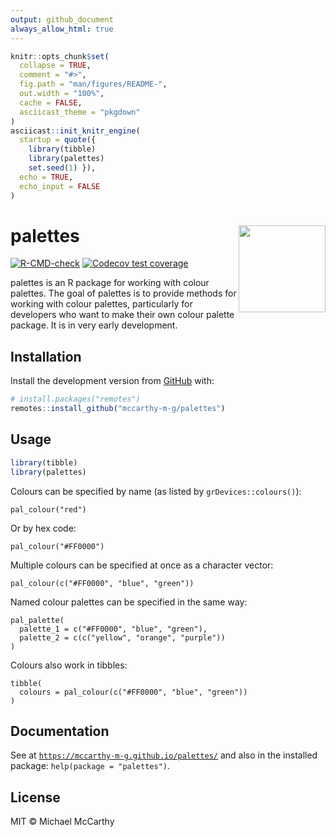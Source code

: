 ```yaml
---
output: github_document
always_allow_html: true
---
```


<!-- README.md is generated from README.Rmd. Please edit that file -->

```r
knitr::opts_chunk$set(
  collapse = TRUE,
  comment = "#>",
  fig.path = "man/figures/README-",
  out.width = "100%",
  cache = FALSE,
  asciicast_theme = "pkgdown"
)
asciicast::init_knitr_engine(
  startup = quote({
    library(tibble)
    library(palettes)
    set.seed(1) }),
  echo = TRUE,
  echo_input = FALSE
)
```

# palettes <a href='https://mccarthy-m-g.github.io/palettes/'><img src='man/figures/logo.png' align="right" height="139"/></a>

<!-- badges: start -->
[![R-CMD-check](https://github.com/mccarthy-m-g/palettes/actions/workflows/R-CMD-check.yaml/badge.svg)](https://github.com/mccarthy-m-g/palettes/actions/workflows/R-CMD-check.yaml)
[![Codecov test coverage](https://codecov.io/gh/mccarthy-m-g/palettes/branch/main/graph/badge.svg)](https://app.codecov.io/gh/mccarthy-m-g/palettes?branch=main)
<!-- badges: end -->

palettes is an R package for working with colour palettes. The goal of palettes is to provide methods for working with colour palettes, particularly for developers who want to make their own colour palette package. It is in very early development.

## Installation

Install the development version from [GitHub](https://github.com/) with:

```r
# install.packages("remotes")
remotes::install_github("mccarthy-m-g/palettes")
```

## Usage

```r
library(tibble)
library(palettes)
```

Colours can be specified by name (as listed by `grDevices::colours()`):

```asciicast
pal_colour("red")
```

Or by hex code:

```asciicast
pal_colour("#FF0000")
```

Multiple colours can be specified at once as a character vector:

```asciicast
pal_colour(c("#FF0000", "blue", "green"))
```

Named colour palettes can be specified in the same way:

```asciicast
pal_palette(
  palette_1 = c("#FF0000", "blue", "green"),
  palette_2 = c(c("yellow", "orange", "purple"))
)
```

Colours also work in tibbles:

```asciicast
tibble(
  colours = pal_colour(c("#FF0000", "blue", "green"))
)
```

## Documentation

See at [`https://mccarthy-m-g.github.io/palettes/`](https://mccarthy-m-g.github.io/palettes/reference/index.html) and also in the installed package: `help(package = "palettes")`.

## License

MIT © Michael McCarthy
